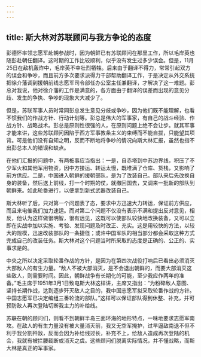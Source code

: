 ```yaml
---
---
---
```

title: 斯大林对苏联顾问与我方争论的态度
---





彭德怀率领志愿军赴朝参战时，因为朝鲜已有苏联顾问在那里工作，所以毛岸英也随彭赴朝任翻译。这时期的工作比较顺利，似乎没有发生过多少误会。但是，11月25日在敌机轰炸中，毛岸英不幸壮烈牺牲。后来由于翻译不得力，常常引起双方的误会和争吵，而且前方多次要求派得力干部帮助翻译工作，于是决定从外交系统把徐介藩调到援朝前线志愿军司令部任办公室主任兼翻译，才解决了这一难题。彭总对我说，他对徐介藩的工作是满意的，各方面由于翻译的误差而出现的意见分歧、发生的争执、争吵的现象大大减少了。

但是，苏联军事人员时常同彭总发生意见分歧或争吵，因为他们既不能理解，也看不惯我们的作战方针、行动计划等。彭总是伟大的军事家，有自己的战斗经验、作战方针、战略战术。彭总是原则性很强的人，在原则问题上绝不会让步。就其军事才能来讲，这些苏联顾问因陷于西方军事教条主义的束缚而不能自拔，只能望其项背。可是他们没有自知之明，反而不断地将争吵的情况向斯大林汇报，虽然也指不出彭总本人的错误和缺点。

在他们汇报的问题中，有两桩事应当指出：一是，自赤塔到中苏边界线，积压了不少军火和其他军用物资，因中方接运、转运太慢，既堆满了仓库、货栈，又影响了前方供应。二是，中国进入朝鲜的援朝部队，是为了改装自己。部队来后先改换自身的装备，然后送上前线，打一个时期的仗，就撤回国去，又调来一批新的部队到朝鲜来。如此轮番进行，以便拿到新式武器改装自己。

斯大林听了后，只对第一个问题表了态，要求中方迅速大力转运，保证前方供应，而且来电催我们加力速运。而对第二个问题不仅没有表示不满和提出反对意见，相反，他认为这样做很明智，很有远见，这既可以使部队较快地改换装备，又可以立即在实战中加以实施、考验、发现问题及时改正、充实。这是用较快的方法，以较大的规模，迅速改装部队的一条捷径；或许中国军队的相当部分都会采取这种方式完成自己的改装任务。斯大林对这个问题当时所采取的态度是正确的、公正的、实事求是的。

中央之所以决定采取轮番作战的方针，是因为在第四次战役打响后已看出必须消灭大部敌人的有生力量。“敌人不被大部消灭，是不会退出朝鲜的，而要大部消灭这些敌人，则需要时间。因此，朝鲜战争有长期化的可能，至少我应作两年的准备。”毛主席于1951年3月1日致电斯大林这样讲，主席又指出：“为粉碎敌人意图、坚持长期作战，达到逐步歼灭敌人之目的，我中国志愿军拟采取轮番作战的方针。中国志愿军已决定编组三番轮流的部队。”这样可以保证部队得到休整、补充，并可预防敌人再次登陆切断我主力的补给线。

苏联在朝的顾问们，则看不到朝鲜半岛三面环海的地形特点，一味地要求志愿军南攻。在敌人的有生力量没有被大量消灭前，我又无空军掩护，过早逼敌南退不但不利于我分割歼敌，反而会因为补给线过长，补充不上，给敌人造成再次登陆的机会，我就有被拦腰截断或消灭之虞。这些顾问们脱离实际情况，并不懂战略，而斯大林是真正的军事家。